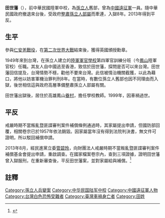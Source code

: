 '''田世藩'''（{{bd|1919年|9月23日|1999年|11月1日}}），前中華民國陸軍中校，為[[孫立人|孫立人]]舊部，曾為[[中國遠征軍|中國遠征軍]]一員。隨中華民國政府撤退來台後，受政府[[孫立人兵變案|整肅孫立人部屬]]而牽連，入獄8年。2013年得到平反。
==生平==
參與[[仁安羌戰役|仁安羌戰役]]，在[[第二次世界大戰|第二次世界大戰]]結束後，獲得英國頒授勳章。

1949年來到台灣，在孫立人建立的[[陸軍軍官學校|陸軍軍官學校]]第四軍官訓練分班（今[[鳳山區|鳳山]]陸軍官校）任職。其友人自中國逃至香港，致信於田世藩，探問是否可以來台灣。田世藩回信提及，台灣情勢不穩，勸他不要來台灣。此信被情治機關截獲，以此為藉口，將他以妨害軍機治罪判刑8年。在當時，有數位孫立人舊部也因不同理由而入獄，後世相信這與政府高層準備整肅孫立人部屬有關。

田世藩出獄後，居住於高雄鳳山[[眷村|眷村]]，擔任學校教師。1999年，因車禍過世。

==平反==
戒嚴時期不當叛亂暨匪諜審判案件補償條例通過時，其家屬提出申請，但國防部回覆，相關卷宗已於1957年依法銷毀。因家屬當年沒有得到法院判決書，無文件可證明，所以駁回補償申請。

2013年8月，經民進黨立委[[管碧玲|管碧玲]]，向財團法人戒嚴時期不當叛亂暨匪諜審判案件補償基金會提出申請，重啟調查。在國家檔案卷宗內，查到三項證據，證明田世藩曾入獄服刑，在重新審查後，平反田世藩案，並對家屬給與補償。<ref>{{cite news|url=http://www.appledaily.com.tw//mobile/rnewsarticle/artid/288481/issueid/20131107/secid/101|title=孫立人部屬冤獄　六十三年後終於平反|author=李菁豪|publisher=蘋果日報|date=2013-11-07|accessdate=2013-11-07}}</ref>

==註釋==
{{reflist}}

[[Category:孫立人兵變案|Category:孫立人兵變案]]
[[Category:中华民国陆军中校|Category:中华民国陆军中校]]
[[Category:中國遠征軍人物|Category:中國遠征軍人物]]
[[Category:台灣白色恐怖受難者|Category:台灣白色恐怖受難者]]
[[Category:臺灣車禍身亡者|Category:臺灣車禍身亡者]]
[[Category:田姓|Category:田姓]]